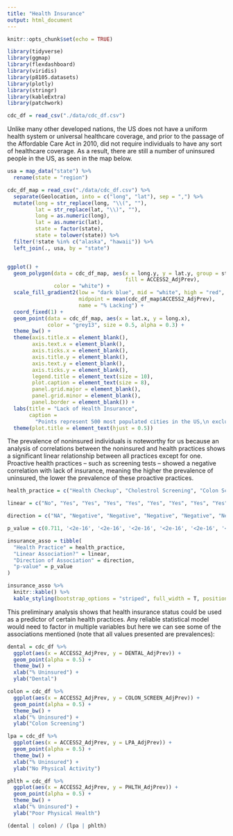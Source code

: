 ```yaml
---
title: "Health Insurance"
output: html_document
---
```


```r
knitr::opts_chunk$set(echo = TRUE)

library(tidyverse)
library(ggmap)
library(flexdashboard)
library(viridis)
library(p8105.datasets)
library(plotly)
library(stringr)
library(kableExtra)
library(patchwork)

```

```r
cdc_df = read_csv("./data/cdc_df.csv")
```

Unlike many other developed nations, the US does not have a uniform health system or universal healthcare coverage, and prior to the passage of the Affordable Care Act in 2010, did not require individuals to have any sort of healthcare coverage. As a result, there are still a number of uninsured people in the US, as seen in the map below.

```r

usa = map_data("state") %>%
  rename(state = "region")

cdc_df_map = read_csv("./data/cdc_df.csv") %>%
  separate(Geolocation, into = c("long", "lat"), sep = ",") %>%
  mutate(long = str_replace(long, "\\(", ""),
         lat = str_replace(lat, "\\)", ""),
         long = as.numeric(long),
         lat = as.numeric(lat),
         state = factor(state),
         state = tolower(state)) %>%
  filter(!state %in% c("alaska", "hawaii")) %>%
  left_join(., usa, by = "state")


ggplot() + 
  geom_polygon(data = cdc_df_map, aes(x = long.y, y = lat.y, group = state, 
                                      fill = ACCESS2_AdjPrev), 
               color = "white") +
  scale_fill_gradient2(low = "dark blue", mid = "white", high = "red", space = "Lab",
                       midpoint = mean(cdc_df_map$ACCESS2_AdjPrev),
                       name = "% Lacking") +
  coord_fixed(1) +
  geom_point(data = cdc_df_map, aes(x = lat.x, y = long.x), 
             color = "grey13", size = 0.5, alpha = 0.3) +
  theme_bw() +
  theme(axis.title.x = element_blank(),
        axis.text.x = element_blank(),
        axis.ticks.x = element_blank(),
        axis.title.y = element_blank(),
        axis.text.y = element_blank(),
        axis.ticks.y = element_blank(),
        legend.title = element_text(size = 10),
        plot.caption = element_text(size = 8),
        panel.grid.major = element_blank(), 
        panel.grid.minor = element_blank(),
        panel.border = element_blank()) +
  labs(title = "Lack of Health Insurance",
       caption = 
         "Points represent 500 most populated cities in the US,\n excluding Hawaii and Alaska") +
  theme(plot.title = element_text(hjust = 0.5))

```

The prevalence of noninsured individuals is noteworthy for us because an analysis of correlations between the noninsured and health practices shows a significant linear relationship between all practices except for one. Proactive health practices -- such as screening tests -- showed a negative correlation with lack of insurance, meaning the higher the prevalence of uninsured, the lower the prevalence of these proactive practices.

```r
health_practice = c("Health Checkup", "Cholestrol Screening", "Colon Screening", "Dental", "COREM", "COREW", "LPA", "Mammogram", "Pap Test", "Poor Physical Health")

linear = c("No", "Yes", "Yes", "Yes", "Yes", "Yes", "Yes", "Yes", "Yes", "Yes")

direction = c("NA", "Negative", "Negative", "Negative", "Negative", "Negative", "Positive", "Negative", "Negative", "Positive")

p_value = c(0.711, '<2e-16', '<2e-16', '<2e-16', '<2e-16', '<2e-16', '<2e-16', '<2e-16', '<2e-16', '<2e-16')

insurance_asso = tibble(
  "Health Practice" = health_practice,
  "Linear Association?" = linear,
  "Direction of Association" = direction,
  "p-value" = p_value
) 

insurance_asso %>% 
  knitr::kable() %>% 
  kable_styling(bootstrap_options = "striped", full_width = T, position = "center")
```

This preliminary analysis shows that health insurance status could be used as a predictor of certain health practices. Any reliable statistical model would need to factor in multiple variables but here we can see some of the associations mentioned (note that all values presented are prevalences):

```r
dental = cdc_df %>% 
  ggplot(aes(x = ACCESS2_AdjPrev, y = DENTAL_AdjPrev)) + 
  geom_point(alpha = 0.5) + 
  theme_bw() +
  xlab("% Uninsured") +
  ylab("Dental")

colon = cdc_df %>% 
  ggplot(aes(x = ACCESS2_AdjPrev, y = COLON_SCREEN_AdjPrev)) + 
  geom_point(alpha = 0.5) + 
  theme_bw() +
  xlab("% Uninsured") +
  ylab("Colon Screening")

lpa = cdc_df %>% 
  ggplot(aes(x = ACCESS2_AdjPrev, y = LPA_AdjPrev)) + 
  geom_point(alpha = 0.5) + 
  theme_bw() +
  xlab("% Uninsured") +
  ylab("No Physical Activity")

phlth = cdc_df %>% 
  ggplot(aes(x = ACCESS2_AdjPrev, y = PHLTH_AdjPrev)) + 
  geom_point(alpha = 0.5) + 
  theme_bw() +
  xlab("% Uninsured") +
  ylab("Poor Physical Health")

(dental | colon) / (lpa | phlth)
```

